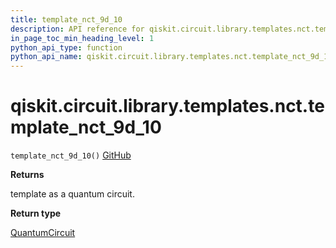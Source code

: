 ```yaml
---
title: template_nct_9d_10
description: API reference for qiskit.circuit.library.templates.nct.template_nct_9d_10
in_page_toc_min_heading_level: 1
python_api_type: function
python_api_name: qiskit.circuit.library.templates.nct.template_nct_9d_10
---
```


# qiskit.circuit.library.templates.nct.template\_nct\_9d\_10

<span id="qiskit.circuit.library.templates.nct.template_nct_9d_10" />

`template_nct_9d_10()` [GitHub](https://github.com/qiskit/qiskit/tree/stable/0.18/qiskit/circuit/library/templates/nct/template_nct_9d_10.py "view source code")

**Returns**

template as a quantum circuit.

**Return type**

[QuantumCircuit](qiskit.circuit.QuantumCircuit "qiskit.circuit.QuantumCircuit")

